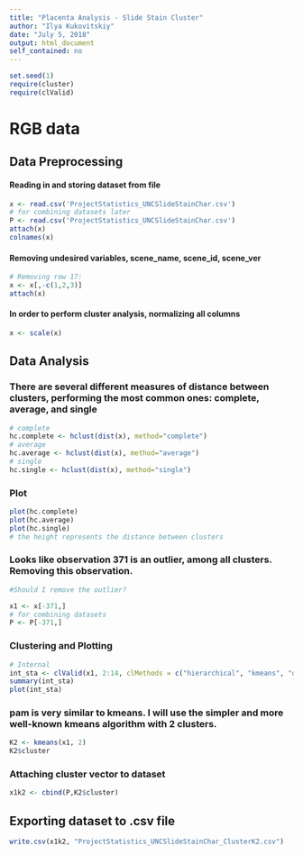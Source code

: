 ---
title: "Placenta Analysis - Slide Stain Cluster"
author: "Ilya Kukovitskiy"
date: "July 5, 2018"
output: html_document
self_contained: no
---
  
```{r,results='hide',message=FALSE}
set.seed(1)
require(cluster)
require(clValid)
```

# RGB data

## Data Preprocessing

#### Reading in and storing dataset from file

```{r}
x <- read.csv('ProjectStatistics_UNCSlideStainChar.csv')
# for combining datasets later
P <- read.csv('ProjectStatistics_UNCSlideStainChar.csv')
attach(x)
colnames(x)
```

#### Removing undesired variables, scene_name, scene_id, scene_ver

```{r}
# Removing row 17:
x <- x[,-c(1,2,3)]
attach(x)
```

#### In order to perform cluster analysis, normalizing all columns

```{r}
x <- scale(x)
```

## Data Analysis

### There are several different measures of distance between clusters, performing the most common ones: complete, average, and single

```{r}
# complete
hc.complete <- hclust(dist(x), method="complete")
# average
hc.average <- hclust(dist(x), method="average")
# single
hc.single <- hclust(dist(x), method="single")
```

### Plot

```{r}
plot(hc.complete)
plot(hc.average)
plot(hc.single)
# the height represents the distance between clusters
```

### Looks like observation 371 is an outlier, among all clusters. Removing this observation.

```{r}
#Should I remove the outlier?

x1 <- x[-371,]
# for combining datasets
P <- P[-371,]
```

### Clustering and Plotting

```{r}
# Internal
int_sta <- clValid(x1, 2:14, clMethods = c("hierarchical", "kmeans", "diana", "sota", "pam"), validation = c("internal", "stability"), maxitems = 800, metric = c("euclidean", "correlation"))
summary(int_sta)
plot(int_sta)
```

### pam is very similar to kmeans. I will use the simpler and more well-known kmeans algorithm with 2 clusters.

```{r}
K2 <- kmeans(x1, 2)
K2$cluster
```

### Attaching cluster vector to dataset

```{r}
x1k2 <- cbind(P,K2$cluster)
```

## Exporting dataset to .csv file

```{r}
write.csv(x1k2, "ProjectStatistics_UNCSlideStainChar_ClusterK2.csv")
```